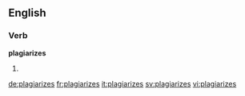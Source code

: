==English==

===Verb===
'''plagiarizes'''

# {{third-person singular of|plagiarize}}

[[de:plagiarizes]]
[[fr:plagiarizes]]
[[it:plagiarizes]]
[[sv:plagiarizes]]
[[vi:plagiarizes]]